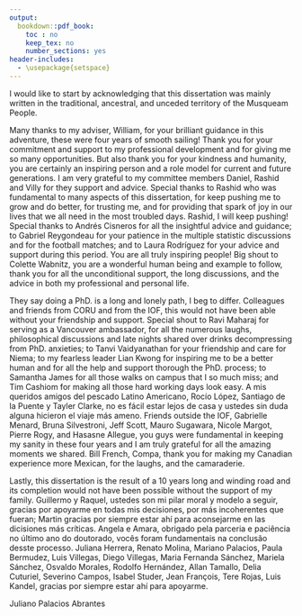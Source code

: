 ```yaml
---
output:
  bookdown::pdf_book:
    toc : no
    keep_tex: no
    number_sections: yes
header-includes:
  - \usepackage{setspace}
---
```

\doublespacing

I would like to start by acknowledging that this dissertation was mainly written in the traditional, ancestral, and unceded territory of the Musqueam People.

\vspace{5mm}


Many thanks to my adviser, William, for your brilliant guidance in this adventure, these were four years of smooth sailing! Thank you for your commitment and support to my professional development and for giving me so many opportunities. But also thank you for your kindness and humanity, you are certainly an inspiring person and a role model for current and future generations. I am very grateful to my committee members Daniel, Rashid and Villy for they support and advice. Special thanks to Rashid who was fundamental to many aspects of this dissertation, for keep pushing me to grow and do better, for trusting me, and for providing that spark of joy in our lives that we all need in the most troubled days. Rashid, I will keep pushing! Special thanks to Andrés Cisneros for all the insightful advice and guidance; to Gabriel Reygondeau for your patience in the multiple statistic discussions and for the football matches; and to Laura Rodríguez for your advice and support during this period. You are all truly inspiring people! Big shout to Colette Wabnitz, you are a wonderful human being and example to follow, thank you for all the unconditional support, the long discussions, and the advice in both my professional and personal life.

They say doing a PhD. is a long and lonely path, I beg to differ. Colleagues and friends from CORU and from the IOF, this would not have been able without your friendship and support. Special shout to Ravi Maharaj for serving as a Vancouver ambassador, for all the numerous laughs, philosophical discussions and late nights shared over drinks decompressing from PhD. anxieties; to Tanvi Vaidyanathan for your friendship and care for Niema; to my fearless leader Lian Kwong for inspiring me to be a better human and for all the help and support thorough the PhD. process; to Samantha James for all those walks on campus that I so much miss; and Tim Cashiom for making all those hard working days look easy. A mis queridos amigos del pescado Latino Americano, Rocío López, Santiago de la Puente y Tayler Clarke, no es fácil estar lejos de casa y ustedes sin duda alguna hicieron el viaje más ameno. Friends outside the IOF, Gabrielle Menard, Bruna Silvestroni, Jeff Scott, Mauro Sugawara, Nicole Margot, Pierre Rogy, and Hasasne Allegue, you guys were fundamental in keeping my sanity in these four years and I am truly grateful for all the amazing moments we shared. Bill French, Compa, thank you for making my Canadian experience more Mexican, for the laughs, and the camaraderie.

Lastly, this dissertation is the result of a 10 years long and winding road and its completion would not have been possible without the support of my family. Guillermo y Raquel, ustedes son mi pilar moral y modelo a seguir, gracias por apoyarme en todas mis decisiones, por más incoherentes que fueran; Martin gracias por siempre estar ahí para aconsejarme en las dicisiones más críticas. Angela e Amara, obrigado pela parceria e paciência no último ano do doutorado, vocês foram fundamentais na conclusão desste processo. Juliana Herrera, Renato Molina, Mariano Palacios, Paula Bermudez, Luis Villegas, Diego Villegas, Maria Fernanda Sánchez, Mariela Sánchez, Osvaldo Morales, Rodolfo Hernández, Allan Tamallo, Delia Cuturiel, Severino Campos, Isabel Studer, Jean François, Tere Rojas, Luis Kandel, gracias por siempre estar ahí para apoyarme.


\vspace{5mm}

Juliano Palacios Abrantes

\vspace{10mm}

\begin{flushright}

No solo no [hubiéra] logrado nada sin ustedes
\linebreak
sino con toda la gente que estuvo a [mi] alrededor desde el comienzo;  
\linebreak
algunos siguen hasta hoy. ¡Gracias totales!  

\vspace{5mm}
- Gustavo Cerati

\end{flushright}
